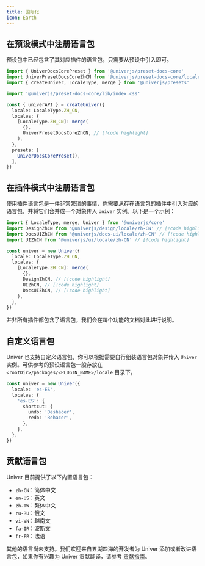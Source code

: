 ```yaml
---
title: 国际化
icon: Earth
---
```


## 在预设模式中注册语言包

预设包中已经包含了其对应插件的语言包，只需要从预设中引入即可。

```typescript
import { UniverDocsCorePreset } from '@univerjs/preset-docs-core'
import UniverPresetDocsCoreZhCN from '@univerjs/preset-docs-core/locales/zh-CN' // [!code highlight]
import { createUniver, LocaleType, merge } from '@univerjs/presets'

import '@univerjs/preset-docs-core/lib/index.css'

const { univerAPI } = createUniver({
  locale: LocaleType.ZH_CN,
  locales: {
    [LocaleType.ZH_CN]: merge(
      {},
      UniverPresetDocsCoreZhCN, // [!code highlight]
    ),
  },
  presets: [
    UniverDocsCorePreset(),
  ],
})
```

## 在插件模式中注册语言包

使用插件语言包是一件非常繁琐的事情，你需要从存在语言包的插件中引入对应的语言包，并将它们合并成一个对象传入 `Univer` 实例。以下是一个示例：

```typescript
import { LocaleType, merge, Univer } from '@univerjs/core'
import DesignZhCN from '@univerjs/design/locale/zh-CN' // [!code highlight]
import DocsUIZhCN from '@univerjs/docs-ui/locale/zh-CN' // [!code highlight]
import UIZhCN from '@univerjs/ui/locale/zh-CN' // [!code highlight]

const univer = new Univer({
  locale: LocaleType.ZH_CN,
  locales: {
    [LocaleType.ZH_CN]: merge(
      {},
      DesignZhCN, // [!code highlight]
      UIZhCN, // [!code highlight]
      DocsUIZhCN, // [!code highlight]
    ),
  },
})
```

<Callout type="warning" title="注意事项">
  并非所有插件都包含了语言包，我们会在每个功能的文档对此进行说明。
</Callout>

## 自定义语言包

Univer 也支持自定义语言包，你可以根据需要自行组装语言包对象并传入 `Univer` 实例。可供参考的预设语言包一般存放在 `<rootDir>/packages/<PLUGIN_NAME>/locale` 目录下。

```typescript
const univer = new Univer({
  locale: 'es-ES',
  locales: {
    'es-ES': {
      shortcut: {
        undo: 'Deshacer',
        redo: 'Rehacer',
      },
    },
  },
})
```

## 贡献语言包

Univer 目前提供了以下内置语言包：

- `zh-CN`：简体中文
- `en-US`：英文
- `zh-TW`：繁体中文
- `ru-RU`：俄文
- `vi-VN`：越南文
- `fa-IR`：波斯文
- `fr-FR`：法语

其他的语言尚未支持。我们欢迎来自五湖四海的开发者为 Univer 添加或者改进语言包，如果你有兴趣为 Univer 贡献翻译，请参考 [贡献指南](/introduction/contributing)。
